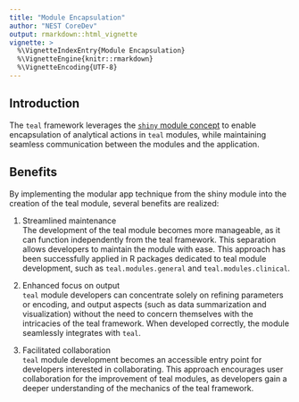 ```yaml
---
title: "Module Encapsulation"
author: "NEST CoreDev"
output: rmarkdown::html_vignette
vignette: >
  %\VignetteIndexEntry{Module Encapsulation}
  %\VignetteEngine{knitr::rmarkdown}
  %\VignetteEncoding{UTF-8}
---
```


## Introduction

The `teal` framework leverages the [`shiny` module concept](https://rstudio.github.io/shiny/reference/moduleServer.html) to enable encapsulation of analytical actions in `teal` modules, while maintaining seamless communication between the modules and the application.


## Benefits

By implementing the modular app technique from the shiny module into the creation of the teal module, several benefits are realized:

1. Streamlined maintenance  
  The development of the teal module becomes more manageable, as it can function independently from the teal framework. 
  This separation allows developers to maintain the module with ease. This approach has been successfully applied in R packages dedicated to teal module development, such as `teal.modules.general` and `teal.modules.clinical`.

1. Enhanced focus on output  
  `teal` module developers can concentrate solely on refining parameters or encoding, and output aspects (such as data summarization and visualization) without the need to concern themselves with the intricacies of the teal framework. 
  When developed correctly, the module seamlessly integrates with `teal`.

1. Facilitated collaboration  
  `teal` module development becomes an accessible entry point for developers interested in collaborating. 
  This approach encourages user collaboration for the improvement of teal modules, as developers gain a deeper understanding of the mechanics of the teal framework.
